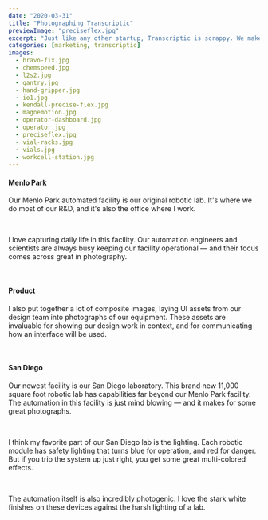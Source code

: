 ```yaml
---
date: "2020-03-31"
title: "Photographing Transcriptic"
previewImage: "preciseflex.jpg"
excerpt: "Just like any other startup, Transcriptic is scrappy. We make do with what we can. That means that I often play the role of Photographer. Over the years I've created a collection of photographs we routinely use for our marketing material. I've pulled out some of my favorites here."
categories: [marketing, transcriptic]
images:
  - bravo-fix.jpg
  - chemspeed.jpg
  - l2s2.jpg
  - gantry.jpg
  - hand-gripper.jpg
  - io1.jpg
  - kendall-precise-flex.jpg
  - magnemotion.jpg
  - operator-dashboard.jpg
  - operator.jpg
  - preciseflex.jpg
  - vial-racks.jpg
  - vials.jpg
  - workcell-station.jpg
---
```


#### Menlo Park
Our Menlo Park automated facility is our original robotic lab. It's where we do most of our R&D, and it's also the office where I work.

<MdxLayout maxWidth>
  <Gallery tabletStack>
    <Image name="bravo-fix" />
    <Image name="operator" />
  </Gallery>
</MdxLayout>

I love capturing daily life in this facility. Our automation engineers and scientists are always busy keeping our facility operational — and their focus comes across great in photography.

<MdxLayout maxWidth>
  <Gallery tabletStack>
    <Image name="gantry" />
    <Image name="hand-gripper" />
    <Image name="kendall-precise-flex" />
  </Gallery>
</MdxLayout>

#### Product
I also put together a lot of composite images, laying UI assets from our design team into photographs of our equipment. These assets are invaluable for showing our design work in context, and for communicating how an interface will be used.

<MdxLayout maxWidth>
  <Gallery tabletStack>
    <Image name="workcell-station" />
    <Image name="operator-dashboard" />
  </Gallery>
</MdxLayout>

#### San Diego
Our newest facility is our San Diego laboratory. This brand new 11,000 square foot robotic lab has capabilities far beyond our Menlo Park facility. The automation in this facility is just mind blowing — and it makes for some great photographs.

<MdxLayout maxWidth>
  <Gallery tabletStack>
    <Image name="l2s2" />
    <Image name="io1" />
    <Image name="magnemotion" />
  </Gallery>
</MdxLayout>

I think my favorite part of our San Diego lab is the lighting. Each robotic module has safety lighting that turns blue for operation, and red for danger. But if you trip the system up just right, you get some great multi-colored effects.

<MdxLayout maxWidth>
  <Gallery tabletStack>
    <Image name="preciseflex" />
    <Image name="vials" />
  </Gallery>
</MdxLayout>

The automation itself is also incredibly photogenic. I love the stark white finishes on these devices against the harsh lighting of a lab.

<MdxLayout maxWidth>
  <Gallery tabletStack>
    <Image name="chemspeed" />
    <Image name="vial-racks" />
  </Gallery>
</MdxLayout>

